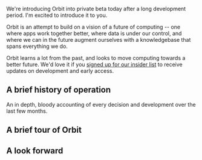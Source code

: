 We're introducing Orbit into private beta today after a long development period. I'm excited to
introduce it to you.

Orbit is an attempt to build on a vision of a future of computing -- one where apps work together
better, where data is under our control, and where we can in the future augment ourselves with a
knowledgebase that spans everything we do.

Orbit learns a lot from the past, and looks to move computing towards a better future. We'd love it
if you [signed up for our insider list](#end) to receive updates on development and early access.

## A brief history of operation

An in depth, bloody accounting of every decision and development over the last few months.

## A brief tour of Orbit

## A look forward

<div id="end" />
